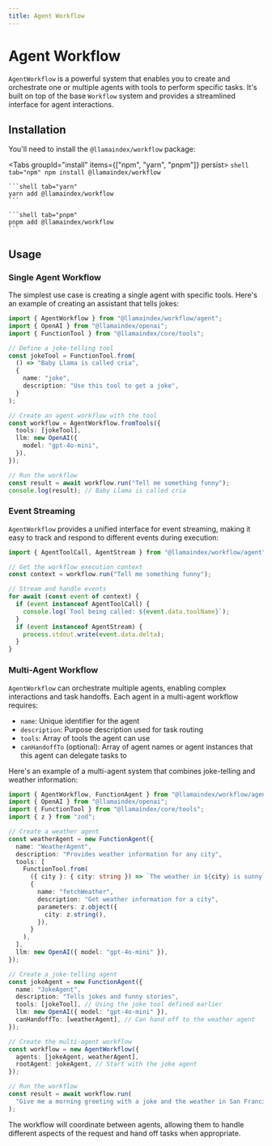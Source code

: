 ```yaml
---
title: Agent Workflow
---
```



# Agent Workflow

`AgentWorkflow` is a powerful system that enables you to create and orchestrate one or multiple agents with tools to perform specific tasks. It's built on top of the base `Workflow` system and provides a streamlined interface for agent interactions.

## Installation

You'll need to install the `@llamaindex/workflow` package:

<Tabs groupId="install" items={["npm", "yarn", "pnpm"]} persist>
	```shell tab="npm"
	npm install @llamaindex/workflow
	```

	```shell tab="yarn"
	yarn add @llamaindex/workflow
	```

	```shell tab="pnpm"
	pnpm add @llamaindex/workflow
	```
</Tabs>

## Usage

### Single Agent Workflow

The simplest use case is creating a single agent with specific tools. Here's an example of creating an assistant that tells jokes:

```typescript
import { AgentWorkflow } from "@llamaindex/workflow/agent";
import { OpenAI } from "@llamaindex/openai";
import { FunctionTool } from "@llamaindex/core/tools";

// Define a joke-telling tool
const jokeTool = FunctionTool.from(
  () => "Baby Llama is called cria",
  {
    name: "joke",
    description: "Use this tool to get a joke",
  }
);

// Create an agent workflow with the tool
const workflow = AgentWorkflow.fromTools({
  tools: [jokeTool],
  llm: new OpenAI({
    model: "gpt-4o-mini",
  }),
});

// Run the workflow
const result = await workflow.run("Tell me something funny");
console.log(result); // Baby Llama is called cria
```

### Event Streaming

`AgentWorkflow` provides a unified interface for event streaming, making it easy to track and respond to different events during execution:

```typescript
import { AgentToolCall, AgentStream } from "@llamaindex/workflow/agent";

// Get the workflow execution context
const context = workflow.run("Tell me something funny");

// Stream and handle events
for await (const event of context) {
  if (event instanceof AgentToolCall) {
    console.log(`Tool being called: ${event.data.toolName}`);
  }
  if (event instanceof AgentStream) {
    process.stdout.write(event.data.delta);
  }
}
```

### Multi-Agent Workflow

`AgentWorkflow` can orchestrate multiple agents, enabling complex interactions and task handoffs. Each agent in a multi-agent workflow requires:

- `name`: Unique identifier for the agent
- `description`: Purpose description used for task routing
- `tools`: Array of tools the agent can use
- `canHandoffTo` (optional): Array of agent names or agent instances that this agent can delegate tasks to

Here's an example of a multi-agent system that combines joke-telling and weather information:

```typescript
import { AgentWorkflow, FunctionAgent } from "@llamaindex/workflow/agent";
import { OpenAI } from "@llamaindex/openai";
import { FunctionTool } from "@llamaindex/core/tools";
import { z } from "zod";

// Create a weather agent
const weatherAgent = new FunctionAgent({
  name: "WeatherAgent",
  description: "Provides weather information for any city",
  tools: [
    FunctionTool.from(
      ({ city }: { city: string }) => `The weather in ${city} is sunny`,
      {
        name: "fetchWeather",
        description: "Get weather information for a city",
        parameters: z.object({
          city: z.string(),
        }),
      }
    ),
  ],
  llm: new OpenAI({ model: "gpt-4o-mini" }),
});

// Create a joke-telling agent
const jokeAgent = new FunctionAgent({
  name: "JokeAgent",
  description: "Tells jokes and funny stories",
  tools: [jokeTool], // Using the joke tool defined earlier
  llm: new OpenAI({ model: "gpt-4o-mini" }),
  canHandoffTo: [weatherAgent], // Can hand off to the weather agent
});

// Create the multi-agent workflow
const workflow = new AgentWorkflow({
  agents: [jokeAgent, weatherAgent],
  rootAgent: jokeAgent, // Start with the joke agent
});

// Run the workflow
const result = await workflow.run(
  "Give me a morning greeting with a joke and the weather in San Francisco"
);
```

The workflow will coordinate between agents, allowing them to handle different aspects of the request and hand off tasks when appropriate.

